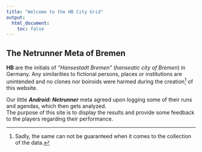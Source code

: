 ```yaml
---
title: "Welcome to the HB City Grid"
output:
  html_document:
    toc: false
---
```


## The Netrunner Meta of Bremen

**HB** are the initials of *"Hansestadt Bremen"* (*hanseatic city of Bremen*) in Germany. Any similarities to fictional persons, places or institutions are unintended and no clones nor boiroids were harmed during the creation[^1] of this website.

Our little ***Android: Netrunner*** meta agreed upon logging some of their runs and agendas, which then gets analyzed.  
The purpose of this site is to display the results and provide some feedback to the players regarding their performance.

[^1]: Sadly, the same can not be guaranteed when it comes to the collection of the data.